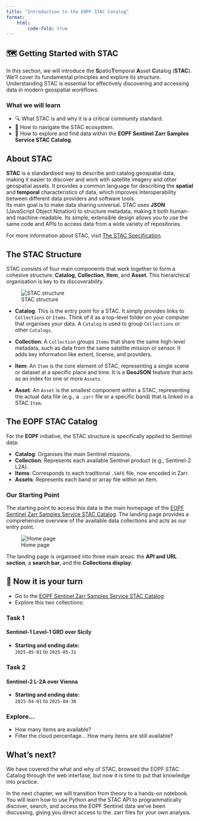 ```yaml
---
title: "Introduction to the EOPF STAC Catalog"
format:
    html:
        code-fold: true
---
```


## 🗺️ Getting Started with STAC 

In this section, we will introduce the **S**patio**T**emporal **A**sset **C**atalog (**STAC**). We'll cover its fundamental principles and explore its structure. Understanding STAC is essential for effectively discovering and accessing data in modern geospatial workflows.

### What we will learn

- 🔍 What STAC is and why it is a critical community standard.
- 🌳 How to navigate the STAC ecosystem.
- 🔦 How to explore and find data within the **EOPF Sentinel Zarr Samples Service STAC Catalog**.


## About STAC

**STAC** is a standardised way to describe and catalog geospatial data, making it easier to discover and work with satellite imagery and other geospatial assets. It provides a common language for describing the **spatial** and **temporal** characteristics of data, which improves interoperability between different data providers and software tools.<br>
Its main goal is to make data sharing universal. STAC uses **JSON** (JavaScript Object Notation) to structure metadata, making it both human- and machine-readable. Its simple, extensible design allows you to use the same code and APIs to access data from a wide variety of repositories. 

For more information about STAC, visit [The STAC Specification](https://stacspec.org/en).

## The STAC Structure

STAC consists of four main components that work together to form a cohesive structure: **Catalog**, **Collection**, **Item**, and **Asset**. This hierarchical organisation is key to its discoverability.

![STAC structure](img/stac_example.png){fig-align="center"}

* **Catalog**: This is the entry point for a STAC. It simply provides links to `Collections` or `Items`. Think of it as a top-level folder on your computer that organises your data. A `Catalog` is used to group `Collections` or other `Catalogs`.

* **Collection**: A `Collection` groups `Items` that share the same high-level metadata, such as data from the same satellite mission or sensor. It adds key information like extent, license, and providers.

* **Item**: An `Item` is the core element of STAC, representing a single scene or dataset at a specific place and time. It is a **GeoJSON** feature that acts as an index for one or more `Assets`.

* **Asset**: An `Asset` is the smallest component within a STAC, representing the actual data file (e.g., a `.zarr` file or a specific band) that is linked in a STAC `Item`.

## The EOPF STAC Catalog

For the **EOPF** initiative, the STAC structure is specifically applied to Sentinel data:

-   **Catalog**: Organises the main Sentinel missions.
-   **Collection**: Represents each available Sentinel product (e.g., Sentinel-2 L2A).
-   **Items**: Corresponds to each traditional `.SAFE` file, now encoded in Zarr.
-   **Assets**: Represents each band or array file within an Item.

### Our Starting Point

The starting point to access this data is the main homepage of the [EOPF Sentinel Zarr Samples Service STAC Catalog](https://stac.browser.user.eopf.eodc.eu/?.language=en). The landing page provides a comprehensive overview of the available data collections and acts as our entry point.

![Home page](img/home_page.png){fig-align="center"}

The landing page is organised into three main areas: the **API and URL section**, a **search bar**, and the **Collections display**.

## 💪 Now it is your turn
- Go to the [EOPF Sentinel Zarr Samples Service STAC Catalog](https://stac.browser.user.eopf.eodc.eu/?.language=en)
- Explore this two collections:

### Task 1

#### Sentinel-1 Level-1 GRD over Sicily

- **Starting and ending date:**<br>
    `2025-05-01` to `2025-05-31`

### Task 2

#### Sentinel-2 L-2A over Vienna

- **Starting and ending date:**<br>
    `2025-04-01` to `2025-04-30`

### Explore...
- How many items are available?
- Filter the cloud percentage... How many items are still available?

## What's next?

We have covered the what and why of STAC, browsed the EOPF STAC Catalog through the web interfase, but now it is time to put that knowledge into practice.

In the next chapter, we will transition from theory to a hands-on notebook. You will learn how to use Python and the STAC API to programmatically discover, search, and access the EOPF Sentinel data we've been discussing, giving you direct access to the .zarr files for your own analysis.